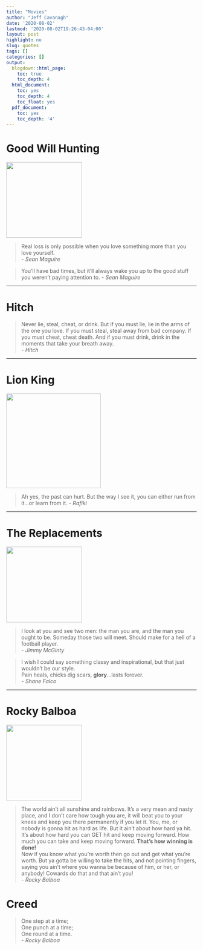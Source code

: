 ```yaml
---
title: "Movies"
author: "Jeff Cavanagh"
date: '2020-08-02'
lastmod: '2020-08-02T19:26:43-04:00'
layout: post
highlight: no
slug: quotes
tags: []
categories: []
output:
  blogdown::html_page:
    toc: true
    toc_depth: 4
  html_document:
    toc: yes
    toc_depth: 4
    toc_float: yes
  pdf_document:
    toc: yes
    toc_depth: '4'
---
```


# Good Will Hunting

![](/good_thoughts/2020-08-02-media_files/51OV3-6n+pL._AC_.jpg){width=200px}

> Real loss is only possible when you love something more than you love yourself.  
- *Sean Maguire*

> You'll have bad times, but it'll always wake you up to the good stuff you weren't paying attention to.
- *Sean Maguire*

***

# Hitch

> Never lie, steal, cheat, or drink. But if you must lie, lie in the arms of the one you love. If you must steal, steal away from bad company. If you must cheat, cheat death. And if you must drink, drink in the moments that take your breath away.  
- *Hitch*

***

# Lion King

![](/good_thoughts/2020-08-02-media_files/Profile_-_Rafiki.jpg){width=250px}

> Ah yes, the past can hurt. But the way I see it, you can either run from it...or learn from it.
- *Rafiki*

***

# The Replacements

![](/good_thoughts/2020-08-02-media_files/8bb289a88a072aa0649f09839c378543.jpg){width=200px}

> I look at you and see two men: the man you are, and the man you ought to be. Someday those two will meet. Should make for a hell of a football player.  
- *Jimmy McGinty*

> I wish I could say something classy and inspirational, but that just wouldn't be our style.  
Pain heals, chicks dig scars, **glory**...lasts forever.   
- *Shane Falco*

***

# Rocky Balboa

![](/good_thoughts/2020-08-02-media_files/41TIqzhWNvL._AC_.jpg){width=200px}

> The world ain't all sunshine and rainbows. It's a very mean and nasty place, and I don't care how tough you are, it will beat you to your knees and keep you there permanently if you let it. You, me, or nobody is gonna hit as hard as life. But it ain't about how hard ya hit. It's about how hard you can GET hit and keep moving forward. How much you can take and keep moving forward. **That's how winning is done!**  
Now if you know what you're worth then go out and get what you're worth. But ya gotta be willing to take the hits, and not pointing fingers, saying you ain't where you wanna be because of him, or her, or anybody! Cowards do that and that ain't you!  
- *Rocky Balboa*

# Creed

> One step at a time;   
One punch at a time;  
One round at a time.  
- *Rocky Balboa*

